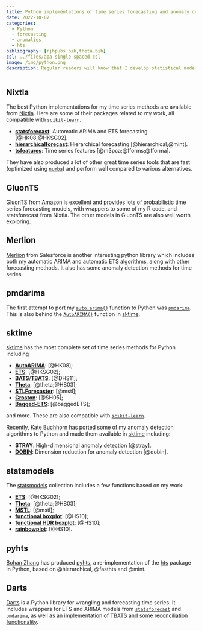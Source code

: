 ```yaml
---
title: Python implementations of time series forecasting and anomaly detection
date: 2022-10-07
categories:
  - Python
  - forecasting
  - anomalies
  - hts
bibliography: [rjhpubs.bib,theta.bib]
csl: ../files/apa-single-spaced.csl
image: /img/python.png
description: Regular readers will know that I develop statistical models and algorithms, and I write R implementations of them. I'm often asked if there are also Python implementations available. There are.
---
```


##  Nixtla

The best Python implementations for my time series methods are available from [Nixtla](https://github.com/nixtla). Here are some of their packages related to my work, all compatible with [`scikit-learn`](http://scikit-learn.org/).

 * [**statsforecast**](https://nixtla.github.io/statsforecast/): Automatic ARIMA and ETS forecasting [@HK08;@HKSG02].
 * [**hierarchicalforecast**](https://nixtla.github.io/hierarchicalforecast/): Hierarchical forecasting [@hierarchical;@mint].
 * [**tsfeatures**](https://github.com/Nixtla/tsfeatures): Time series features [@m3pca;@fforms;@fforma].

They have also produced a lot of other great time series tools that are fast (optimized using [`numba`](https://numba.pydata.org)) and perform well compared to various alternatives.

## GluonTS

[GluonTS](https://ts.gluon.ai/) from Amazon is excellent and provides lots of probabilistic time series forecasting models, with wrappers to some of my R code, and statsforecast from Nixtla.  The other models in GluonTS are also well worth exploring.

## Merlion

[Merlion](https://github.com/salesforce/Merlion) from Salesforce is another interesting python library which includes both my automatic ARIMA and automatic ETS algorithms, along with other forecasting methods. It also has some anomaly detection methods for time series.

## pmdarima

The first attempt to port my [`auto.arima()`](https://pkg.robjhyndman.com/forecast/reference/auto.arima.html) function to Python was [`pmdarima`](https://alkaline-ml.com/pmdarima/). This is also behind the [`AutoARIMA()`](https://www.sktime.net/en/stable/api_reference/auto_generated/sktime.forecasting.arima.AutoARIMA.html)  function in [sktime](https://www.sktime.net).

## sktime

[sktime](https://www.sktime.net) has the most complete set of time series methods for Python including

 * [**AutoARIMA**](https://www.sktime.net/en/stable/api_reference/auto_generated/sktime.forecasting.arima.AutoARIMA.html): [@HK08];
 * [**ETS**](https://www.sktime.net/en/stable/api_reference/auto_generated/sktime.forecasting.ets.AutoETS.html): [@HKSG02];
 * [**BATS**](https://www.sktime.net/en/stable/api_reference/auto_generated/sktime.forecasting.bats.BATS.html)/[**TBATS**](https://www.sktime.net/en/stable/api_reference/auto_generated/sktime.forecasting.tbats.TBATS.html): [@DHS11];
 * [**Theta**](https://www.sktime.net/en/stable/api_reference/auto_generated/sktime.forecasting.theta.ThetaForecaster.html): [@theta;@HB03];
 * [**STLForecaster**](https://www.sktime.net/en/stable/api_reference/auto_generated/sktime.forecasting.trend.STLForecaster.html): [@mstl];
 * [**Croston**](https://www.sktime.net/en/stable/api_reference/auto_generated/sktime.forecasting.croston.Croston.html): [@SH05];
 * [**Bagged-ETS**](https://www.sktime.net/en/stable/api_reference/auto_generated/sktime.forecasting.compose.BaggingForecaster.html): [@baggedETS];

 and more. These are also compatible with [`scikit-learn`](http://scikit-learn.org/).

Recently, [Kate Buchhorn](https://katiebuc.github.io/gsoc/) has ported some of my anomaly detection algorithms to Python and made them available in [sktime](https://www.sktime.net) including:

 * [**STRAY**](https://github.com/sktime/sktime/pull/3338/files): High-dimensional anomaly detection [@stray].
 * [**DOBIN**](https://github.com/sktime/sktime/pull/3373/files): Dimension reduction for anomaly detection [@dobin].

## statsmodels

The [statsmodels](https://www.statsmodels.org) collection includes a few functions based on my work:

* [**ETS**](https://www.statsmodels.org/stable/examples/notebooks/generated/ets.html): [@HKSG02];
* [**Theta**](https://www.statsmodels.org/stable/examples/notebooks/generated/theta-model.html): [@theta;@HB03];
* [**MSTL**](https://www.statsmodels.org/dev/generated/statsmodels.tsa.seasonal.MSTL.html): [@mstl];
* [**functional boxplot**](https://www.statsmodels.org/dev/generated/statsmodels.graphics.functional.hdrboxplot.html): [@HS10];
* [**functional HDR boxplot**](https://www.statsmodels.org/dev/generated/statsmodels.graphics.functional.hdrboxplot.html): [@HS10];
* [**rainbowplot**](https://www.statsmodels.org/dev/generated/statsmodels.graphics.functional.rainbowplot.html): [@HS10].

## pyhts

[Bohan Zhang](https://angelpone.github.io/) has produced [pyhts](https://angelpone.github.io/pyhts/), a re-implementation of the [hts](https://pkg.earo.me/hts/) package in Python, based on @hierarchical, @fasthts and @mint.

## Darts

[Darts](https://unit8co.github.io/darts/) is a Python library for wrangling and forecasting time series. It includes wrappers for ETS and ARIMA models from [`statsforecast`](https://nixtla.github.io/statsforecast/) and [`pmdarima`](https://alkaline-ml.com/pmdarima/), as well as an implementation of [TBATS](https://unit8co.github.io/darts/generated_api/darts.models.forecasting.tbats.html) and some [reconciliation functionality](https://unit8co.github.io/darts/examples/16-hierarchical-reconciliation.html).
